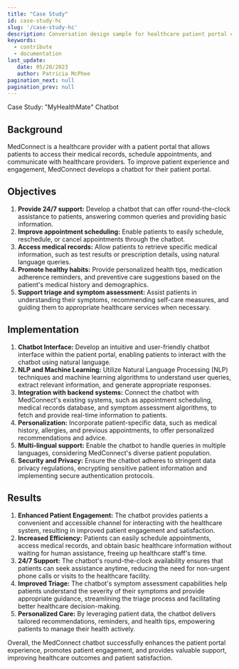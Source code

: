 ```yaml
---
title: "Case Study"
id: case-study-hc
slug: '/case-study-hc'
description: Conversation design sample for healthcare patient portal chatbot.
keywords:
  - contribute
  - documentation
last_update: 
   date: 05/20/2023
   author: Patricia McPhee
pagination_next: null
pagination_prev: null
---
```


Case Study: "MyHealthMate" Chatbot

## Background

MedConnect is a healthcare provider with a patient portal that allows patients to access their medical records, schedule appointments, and communicate with healthcare providers. To improve patient experience and engagement, MedConnect develops a chatbot for their patient portal.

## Objectives

1. **Provide 24/7 support:** Develop a chatbot that can offer round-the-clock assistance to patients, answering common queries and providing basic information.
2. **Improve appointment scheduling:** Enable patients to easily schedule, reschedule, or cancel appointments through the chatbot.
3. **Access medical records:** Allow patients to retrieve specific medical information, such as test results or prescription details, using natural language queries.
4. **Promote healthy habits:** Provide personalized health tips, medication adherence reminders, and preventive care suggestions based on the patient's medical history and demographics.
5. **Support triage and symptom assessment:** Assist patients in understanding their symptoms, recommending self-care measures, and guiding them to appropriate healthcare services when necessary.

## Implementation

1. **Chatbot Interface:** Develop an intuitive and user-friendly chatbot interface within the patient portal, enabling patients to interact with the chatbot using natural language.
2. **NLP and Machine Learning:** Utilize Natural Language Processing (NLP) techniques and machine learning algorithms to understand user queries, extract relevant information, and generate appropriate responses.
3. **Integration with backend systems:** Connect the chatbot with MedConnect's existing systems, such as appointment scheduling, medical records database, and symptom assessment algorithms, to fetch and provide real-time information to patients.
4. **Personalization:** Incorporate patient-specific data, such as medical history, allergies, and previous appointments, to offer personalized recommendations and advice.
5. **Multi-lingual support:** Enable the chatbot to handle queries in multiple languages, considering MedConnect's diverse patient population.
6. **Security and Privacy:** Ensure the chatbot adheres to stringent data privacy regulations, encrypting sensitive patient information and implementing secure authentication protocols.

## Results

1. **Enhanced Patient Engagement:** The chatbot provides patients a convenient and accessible channel for interacting with the healthcare system, resulting in improved patient engagement and satisfaction.
2. **Increased Efficiency:** Patients can easily schedule appointments, access medical records, and obtain basic healthcare information without waiting for human assistance, freeing up healthcare staff's time.
3. **24/7 Support:** The chatbot's round-the-clock availability ensures that patients can seek assistance anytime, reducing the need for non-urgent phone calls or visits to the healthcare facility.
4. **Improved Triage:** The chatbot's symptom assessment capabilities help patients understand the severity of their symptoms and provide appropriate guidance, streamlining the triage process and facilitating better healthcare decision-making.
5. **Personalized Care:** By leveraging patient data, the chatbot delivers tailored recommendations, reminders, and health tips, empowering patients to manage their health actively.

Overall, the MedConnect chatbot successfully enhances the patient portal experience, promotes patient engagement, and provides valuable support, improving healthcare outcomes and patient satisfaction.